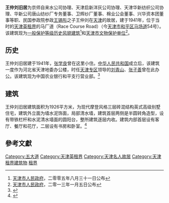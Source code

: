 {{文物保护单位
| 级别 = 省级
| 省区市 = 天津市
| 名称 = 王氏旧居
| 图片 = [[File:马场道54号.jpg|200px]] |
| 编号 = 4-66
| 分类 = 近现代重要史迹及代表性建筑
| 时代 = 1921年
| 所在 = [[天津市|天津市]][[和平区_(天津市)|和平区]]
| 登录 = 2013年1月5日
}}
'''王仲刘旧居'''为京师自来水公司协理、天津启新洋灰公司协理、天津华新纺织公司协理、华新公司唐山纺纱厂专务董事、卫辉纱厂董事、棉业公会董事、兴华资本团董事等职、民国参政院参政[[王锡彤|王锡彤]]之子王仲刘在[[天津|天津]]的故居，建于1941年，位于当时的[[天津英租界|天津英租界]]的马厂道（Race Course Road）（今[[天津市|天津市]][[和平区_(天津市)|和平区]][[马场道|马场道]]54号）。该建筑现为[[天津历史风貌建筑|一般保护等级历史风貌建筑]]<ref>[[天津市人民政府|天津市人民政府]]，二零零五年八月三十一日公布</ref>和[[天津市文物保护单位|天津市文物保护单位]]<ref>[[天津市人民政府|天津市人民政府]]，二零一三年一月五日公布</ref>。

== 历史 ==
王仲刘旧居建于1941年，[[张学良|张学良]]曾在这里小住。[[中华人民共和国|中华人民共和国]]成立后，该建筑一度作为河北省天津地委办公楼，时任[[天津专区|天津专区]]领导的[[刘青山_(河北省)|刘青山]]、[[张子善|张子善]]曾在此办公。该建筑现为中国农业银行和平支行营业部。<ref>{{Cite web |url=http://news.enorth.com.cn/system/2010/01/22/004456957.shtml |title=王仲刘旧居 被生活遗忘的历史 |accessdate=2014-02-05 |archive-date=2014-02-21 |archive-url=https://web.archive.org/web/20140221094614/http://news.enorth.com.cn/system/2010/01/22/004456957.shtml |dead-url=no }}</ref>

== 建筑 ==
{{天津历史风貌建筑 |
省区市 = 天津市 |
名称 = 王仲刘旧居 |
图片 = [[File:马场道54号铭牌.jpg|200px]] |
编号 = 0130082 |
等级 = 一般保护 |
时代 = 1941年 |
所在 = [[天津市|天津市]][[和平区_(天津市)|和平区]] |
公布 = 2005年8月31日 |
}}
王仲刘旧居建筑面积为1926平方米，为现代摩登风格三层砖混结构英式高级别墅住宅，建筑外立面为墙水泥饰面，局部清水墙，建筑首层两侧是半圆转角造型，设有带铁栏杆和水泥清水墙面的圆阳台，整所建筑逐层内收。建筑内部首层设有客厅、餐厅和花厅，二层设有书房和卧室。<ref>{{Cite web |url=http://epaper.tianjinwe.com/cskb/cskb/2010-01/21/content_7148823.htm |title=王仲刘旧居 |access-date=2014-02-05 |archive-url=https://web.archive.org/web/20140222051644/http://epaper.tianjinwe.com/cskb/cskb/2010-01/21/content_7148823.htm |archive-date=2014-02-22 |dead-url=yes }}</ref>

== 參考文獻 ==
<div class="references-small">
<references />
</div>

{{天津市名人故居}}
{{天津市文物保护单位}}

[[Category:五大道|Category:五大道]]
[[Category:天津英租界|Category:天津英租界]]
[[Category:天津名人故居|Category:天津名人故居]]
[[Category:天津租界建筑物|Category:天津租界建筑物]]
[[Category:中国近代建筑|租界]]